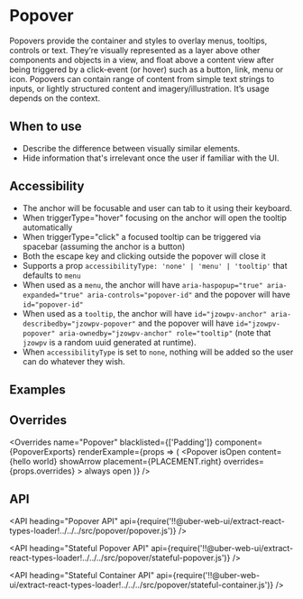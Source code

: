 <!--
Copyright (c) 2018-2019 Uber Technologies, Inc.

This source code is licensed under the MIT license found in the
LICENSE file in the root directory of this source tree.
-->





# Popover

Popovers provide the container and styles to overlay menus, tooltips, controls or text. They’re
visually represented as a layer above other components and objects in a view, and float above a
content view after being triggered by a click-event (or hover) such as a button, link, menu or
icon. Popovers can contain range of content from simple text strings to inputs, or lightly
structured content and imagery/illustration. It’s usage depends on the context.

## When to use

- Describe the difference between visually similar elements.
- Hide information that's irrelevant once the user if familiar with the UI.

## Accessibility

- The anchor will be focusable and user can tab to it using their keyboard.
- When triggerType="hover" focusing on the anchor will open the tooltip automatically
- When triggerType="click" a focused tooltip can be triggered via spacebar (assuming the anchor is a button)
- Both the escape key and clicking outside the popover will close it
- Supports a prop `accessibilityType: 'none' | 'menu' | 'tooltip'` that defaults to `menu`
- When used as a `menu`, the anchor will have `aria-haspopup="true" aria-expanded="true" aria-controls="popover-id"` and the popover will have `id="popover-id"`
- When used as a `tooltip`, the anchor will have `id="jzowpv-anchor" aria-describedby="jzowpv-popover"` and the popover will have `id="jzowpv-popover" aria-ownedby="jzowpv-anchor" role="tooltip"` (note that `jzowpv` is a random uuid generated at runtime).
- When `accessibilityType` is set to `none`, nothing will be added so the user can do whatever they wish.

## Examples

<Example title="Popover stateless example" path="popover/stateless.js">
  <Stateless />
</Example>

<Example title="Popover opens on Click" path="popover/stateful-click.js">
  <StatefulClick />
</Example>

<Example title="Popover opens on link Click" path="popover/link.js">
  <Link />
</Example>

<Example title="Popover Opens on Hover" path="popover/stateful-hover.js">
  <StatefulHover />
</Example>

<Example title="Popover Available Placements" path="popover/placements.js">
  <Placements />
</Example>

<Example title="Popover With Arrow" path="popover/with-arrow.js">
  <WithArrow />
</Example>

<Example title="Popover Close from Content" path="popover/dismiss.js">
  <Dismiss />
</Example>

<Example title="Anchor ref handling example" path="popover/ref-handling.js">
  <AnchorRefHandling />
</Example>

<Example title="Clipping Avoidance" path="popover/clipping.js">
  <Clipping />
</Example>

<Example title="Popover with Overrides" path="popover/overrides.js">
  <Customization />
</Example>

## Overrides

<Overrides
  name="Popover"
  blacklisted={['Padding']}
  component={PopoverExports}
  renderExample={props => (
    <Popover
      isOpen
      content={<Paragraph1 padding="scale500">hello world</Paragraph1>}
      showArrow
      placement={PLACEMENT.right}
      overrides={props.overrides}
    >
      <span>
        <Label1 as="span" padding="scale500">
          always open
        </Label1>
      </span>
    </Popover>
  )}
/>

## API

<API
  heading="Popover API"
  api={require('!!@uber-web-ui/extract-react-types-loader!../../../src/popover/popover.js')}
/>

<API
  heading="Stateful Popover API"
  api={require('!!@uber-web-ui/extract-react-types-loader!../../../src/popover/stateful-popover.js')}
/>

<API
  heading="Stateful Container API"
  api={require('!!@uber-web-ui/extract-react-types-loader!../../../src/popover/stateful-container.js')}
/>

<Exports
  component={PopoverExports}
  title="Popover exports"
  path="baseui/popover"
/>
